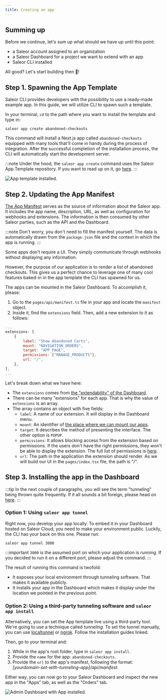 ```yaml
---
title: Creating an app
---
```


## Summing up

Before we continue, let's sum up what should we have up until this point:

- a Saleor account assigned to an organization
- a Saleor Dashboard for a project we want to extend with an app
- Saleor CLI installed

All good? Let's start building then 🚀!

## Step 1. Spawning the App Template

Saleor CLI provides developers with the possibility to use a ready-made example app. In this guide, we will utilize CLI to spawn such a template.

In your terminal, `cd` to the path where you want to install the template and type in:

```shell
saleor app create abandoned-checkouts
```

This command will install a Next.js app called `abandoned-checkouts` equipped with many tools that'll come in handy during the process of integration. After the successful completion of the installation process, the CLI will automatically start the development server.

:::note
Under the hood, the `saleor app create` command uses the Saleor App Template repository. If you want to read up on it, go [here](developer/extending/apps/developing-apps/app-template.mdx).
:::

![App template installed.](../../../screenshots/apps-quickstart/app-template.png)

## Step 2. Updating the App Manifest

[The App Manifest](developer/extending/apps/manifest.mdx) serves as the source of information about the Saleor app. It includes the app name, description, URL, as well as configuration for webhooks and extensions. The information is then consumed by other Saleor parties, such as the API and the Dashboard.

:::note
Don't worry, you don't need to fill the manifest yourself. The data is automatically drawn from the `package.json` file and the context in which the app is running.
:::

Some apps don't require a UI. They simply communicate through webhooks without displaying any information.

However, the purpose of our application is to render a list of abandoned checkouts. This gives us a perfect chance to leverage one of many cool features baked-in in the app template the CLI has spawned for us.

The apps can be mounted in the Saleor Dashboard. To accomplish it, please:

1. Go to the `pages/api/manifest.ts` file in your app and locate the `manifest` object.
2. Inside it, find the `extensions` field. Then, add a new extension to it as follows:

```jsx
...
extensions: [
	{
		label: "Show Abandoned Carts",
		mount: "NAVIGATION_ORDERS",
		target: "APP_PAGE",
		permissions: ["MANAGE_PRODUCTS"],
		url: "/",
	},
],
...
```

Let's break down what we have here:

- The `extensions` comes from [the "extendability" of the Dashboard](developer/extending/apps/extending-dashboard-with-apps.mdx#key-concepts).
- There can be many "extensions" for each app. That is why the value of `extensions` is an array.
- The array contains an object with five fields:
  - `label`: A name of our extension. It will display in the Dashboard menu.
  - `mount`: An identifier of [the place where we can mount our apps](developer/extending/apps/extending-dashboard-with-apps.mdx#possible-mounting-places).
  - `target`: It describes the method of presenting the interface. The other option is `POPUP`.
  - `permissions`: It allows blocking access from the extension based on permissions. If the users don't have the right permissions, they won't be able to display the extension. The full list of permissions is [here](developer/permissions.mdx#app-permissions).
  - `url`: The path in the application the extension should render. As we will build our UI in the `pages/index.tsx` file, the path is "/".

## Step 3. Installing the app in the Dashboard

:::tip
In the next couple of paragraphs, you will see the term "tunneling" being thrown quite frequently. If it all sounds a bit foreign, please head on [here](developer/extending/apps/developing-with-tunnels).
:::

### Option 1: Using `saleor app tunnel`

Right now, you develop your app locally. To embed it in your Dashboard hosted on Saleor Cloud, you need to make your environment public. Luckily, the CLI has your back on this one. Please run:

```
saleor app tunnel 3000
```

:::important
`3000` is the assumed port on which your application is running. If you decided to run it on a different port, please adjust the command.
:::

The result of running this command is twofold:

- It exposes your local environment through tunneling software. That makes it available publicly.
- It installs your app in the Dashboard which makes it display under the location we pointed in the previous point.

### Option 2: Using a third-party tunneling software and `saleor app install`

Alternatively, you can set the App template live using a third-party tool. We're going to use a technique called _tunneling_. To set the tunnel manually, you can use [localtunnel](https://theboroer.github.io/localtunnel-www/) or [ngrok](https://ngrok.com/). Follow the installation guides linked.

Then, go to your terminal and:

1. While in the app's root folder, type in `saleor app install`.
2. Provide the `name` for the app: `abandoned-checkouts`.
3. Provide the `url` to the app's manifest, following the format: _[yourdomain-set-with-tunneling-app]/api/manifest_.

Either way, you can now go to your Saleor Dashboard and inspect the new app in the "Apps" tab, as well as the "Orders" tab.

![Admin Dashboard with App installed.](../../../screenshots/apps-quickstart/app-installed.png)

